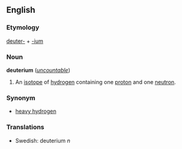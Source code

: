 ==English==
===Etymology===
[[deuter-]] + [[-ium]]

===Noun===
'''deuterium''' (''[[uncountable]]'')

# An [[isotope]] of [[hydrogen]] containing one [[proton]] and one [[neutron]].

===Synonym===
*[[heavy hydrogen]]

===Translations===
*Swedish: deuterium ''n''